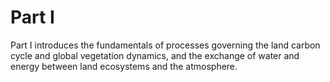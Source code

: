 # Part I

Part I introduces the fundamentals of processes governing the land carbon cycle and global vegetation dynamics, and the exchange of water and energy between land ecosystems and the atmosphere.